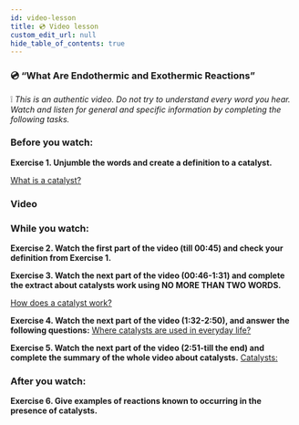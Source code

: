 ```yaml
---
id: video-lesson
title: 💿 Video lesson
custom_edit_url: null
hide_table_of_contents: true
---
```



### 💿 “What Are Endothermic and Exothermic Reactions”

❕ _This is an authentic video. Do not try to understand every word you hear. Watch and listen for general and specific information by completing the following tasks._

### Before you watch:

**Exercise 1. Unjumble the words and create a definition to a catalyst.**

<u>What is a catalyst?</u>
<br />
<Frame
  src='https://learningapps.org/watch?v=pyei6qtin20'
  style={{
    width: '80%',
    height: '50vh',
    border: 'none',
  }}
/>

### Video

<ReactPlayer
  url='https://youtu.be/m_9bpZep1QM'
  width="calc(3 * 16vw)"
  height="calc(3 * 9vw)"
  controls={true}
/>

### While you watch:

**Exercise 2. Watch the first part of the video (till 00:45) and check your definition from Exercise 1.**

**Exercise 3. Watch the next part of the video (00:46-1:31) and complete the extract about catalysts work using NO MORE THAN TWO WORDS.**

<u>How does a catalyst work?</u> <br />

<Frame
  src='https://learningapps.org/watch?v=p2qzbj5tc20'
  style={{
    width: '80%',
    height: '62vh',
    border: 'none',
  }}
/>


**Exercise 4. Watch the next part of the video (1:32-2:50), and answer the following questions:**
<u>Where catalysts are used in everyday life?</u><br/>

<Frame
  src='https://learningapps.org/watch?v=po6sytwnk20'
  style={{
    width: '80%',
    height: '62vh',
    border: 'none',
  }}
/>

**Exercise 5. Watch the next part of the video (2:51-till the end) and complete the summary of the whole video about catalysts.**
<u>Catalysts:</u><br/>

<Frame
  src='https://learningapps.org/watch?v=pnc7qb9p520'
  style={{
    width: '80%',
    height: '62vh',
    border: 'none',
  }}
/>

### After you watch:

**Exercise  6.  Give  examples  of  reactions  known  to  occurring  in  the  presence  of  catalysts.**